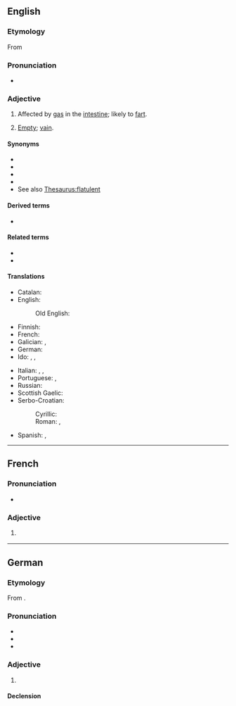==English==

===Etymology===
{{PIE root|en|bʰleh₁|id=blow}}
From {{der|en|frm|flatulent}}

===Pronunciation===
* {{IPA|en|/ˈflætjʊlənt/}}

===Adjective===
{{en-adj}}

# Affected by [[gas]] in the [[intestine]]; likely to [[fart]].
# {{lb|en|obsolete}} [[empty|Empty]]; [[vain]].

====Synonyms====
* {{l|en|windy}}
* {{l|en|gassy}}
* {{l|en|breezy}}
* {{l|en|curmurring}}
* See also [[Thesaurus:flatulent]]

====Derived terms====
* {{l|en|flatulently}}

====Related terms====
* {{l|en|flatulence}}
* {{l|en|flatulate}}

====Translations====
{{trans-top|affected by gas in the intestine}}
* Catalan: {{t+|ca|flatulent}}
* English:
*: Old English: {{t|ang|windiġ}}
* Finnish: {{t|fi|ilmavaivainen}}
* French: {{t+|fr|flatulent}}
* Galician: {{t|gl|flatulento}}, {{t|gl|peideiro}}
* German: {{t+|de|flatulent}}
* Ido: {{t+|io|flatulenta}}, {{t+|io|flatuoza}}, {{t+|io|flatuema}}
{{trans-mid}}
* Italian: {{t|it|flatulente}}, {{t|it|flatulento|m}}, {{t|it|flatulenta|f}}
* Portuguese: {{t|pt|flatulento|m}}, {{t|pt|flatulenta|f}}
* Russian: {{t|ru|[[страдающий]] [[газы|газами]]}}
* Scottish Gaelic: {{t|gd|gaothach}}
* Serbo-Croatian:
*: Cyrillic: {{t|sh|на̏дӯт}}
*: Roman: {{t+|sh|nȁdūt}}, {{t|sh|flatulentan}}
* Spanish: {{t|es|flatulento|m}}, {{t|es|flatulente|f}}
{{trans-bottom}}

----

==French==

===Pronunciation===
* {{fr-IPA}}

===Adjective===
{{fr-adj}}

# {{l|en|flatulent}}
#: {{syn|fr|flatueux}}

----

==German==

===Etymology===
From {{bor|de|fr|}}.

===Pronunciation===
* {{IPA|de|/flatuˈlɛnt/}}
* {{hyph|de|fla|tu|lent}}
* {{audio|de|De-flatulent.ogg|Audio}}

===Adjective===
{{de-adj|er|flatulentesten}}

# {{l|en|flatulent}}

====Declension====
{{de-decl-adj|flatulent|flatulenter|flatulentest}}